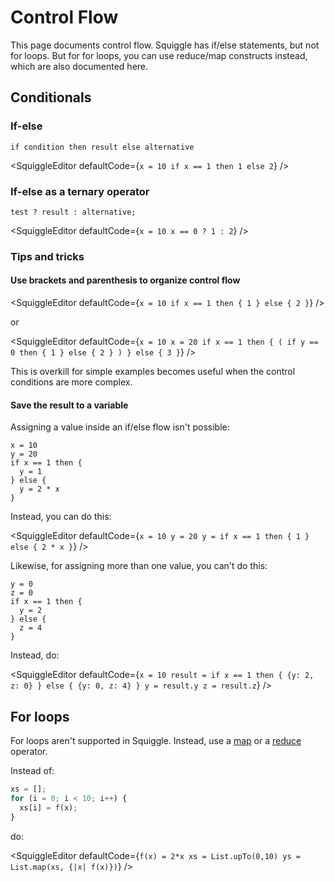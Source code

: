 
# Control Flow

This page documents control flow. Squiggle has if/else statements, but not for loops. But for for loops, you can use reduce/map constructs instead, which are also documented here.

## Conditionals

### If-else

```squiggle
if condition then result else alternative
```

<SquiggleEditor
  defaultCode={`
x = 10
if x == 1 then 1 else 2
`}
/>

### If-else as a ternary operator

```squiggle
test ? result : alternative;
```

<SquiggleEditor
  defaultCode={`
x = 10
x == 0 ? 1 : 2
`}
/>

### Tips and tricks

#### Use brackets and parenthesis to organize control flow

<SquiggleEditor
  defaultCode={`
x = 10
if x == 1 then {
  1
} else {
  2
}
`}
/>

or

<SquiggleEditor
  defaultCode={`
x = 10
x = 20
if x == 1 then {
  (
    if y == 0 then {
      1
    } else {
      2
    }
  )
} else {
  3
}
`}
/>

This is overkill for simple examples becomes useful when the control conditions are more complex.

#### Save the result to a variable

Assigning a value inside an if/else flow isn't possible:

```squiggle
x = 10
y = 20
if x == 1 then {
  y = 1
} else {
  y = 2 * x
}
```

Instead, you can do this:

<SquiggleEditor
  defaultCode={`
x = 10
y = 20
y = if x == 1 then {
  1
} else {
  2 * x
}
`}
/>

Likewise, for assigning more than one value, you can't do this:

```squiggle
y = 0
z = 0
if x == 1 then {
  y = 2
} else {
  z = 4
}
```

Instead, do:

<SquiggleEditor
  defaultCode={`
x = 10
result = if x == 1 then {
  {y: 2, z: 0}
} else {
  {y: 0, z: 4}
}
y = result.y
z = result.z
`}
/>

## For loops

For loops aren't supported in Squiggle. Instead, use a [map](/docs/Api/List#map) or a [reduce](/docs/Api/List#reduce) operator.

Instead of:

```js
xs = [];
for (i = 0; i < 10; i++) {
  xs[i] = f(x);
}
```

do:

<SquiggleEditor
  defaultCode={`
f(x) = 2*x
xs = List.upTo(0,10)
ys = List.map(xs, {|x| f(x)})
`}
/>
